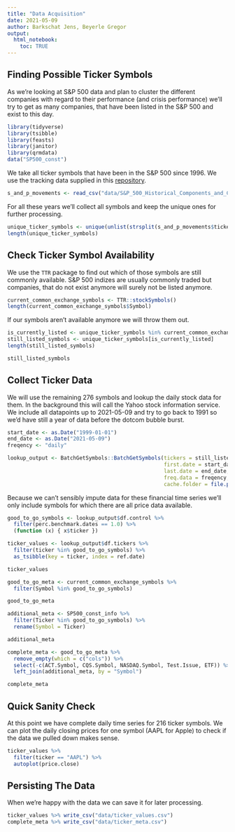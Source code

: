 ```yaml
---
title: "Data Acquisition"
date: 2021-05-09
author: Barkschat Jens, Beyerle Gregor
output:
  html_notebook:
    toc: TRUE
---
```


## Finding Possible Ticker Symbols

As we're looking at S&P 500 data and plan to cluster the different companies
with regard to their performance (and crisis performance) we'll try to get as many
companies, that have been listed in the S&P 500 and exist to this day.


```r
library(tidyverse)
library(tsibble)
library(feasts)
library(janitor)
library(qrmdata)
data("SP500_const")
```

We take all ticker symbols that have been in the S&P 500 since 1996. We use the
tracking data supplied in this [repository](https://github.com/fja05680/sp500).

```r
s_and_p_movements <- read_csv("data/S&P_500_Historical_Components_and_Changes_2021_25_04.csv")
```

For all these years we'll collect all symbols and keep the unique ones for further processing.

```r
unique_ticker_symbols <- unique(unlist(strsplit(s_and_p_movements$tickers[1:10], split = ",")))
length(unique_ticker_symbols)
```

## Check Ticker Symbol Availability

We use the `TTR` package to find out which of those symbols are still commonly
available. S&P 500 indizes are usually commonly traded but companies, that do not exist
anymore will surely not be listed anymore.

```r
current_common_exchange_symbols <- TTR::stockSymbols()
length(current_common_exchange_symbols$Symbol)
```

If our symbols aren't available anymore we will throw them out.

```r
is_currently_listed <- unique_ticker_symbols %in% current_common_exchange_symbols$Symbol
still_listed_symbols <- unique_ticker_symbols[is_currently_listed]
length(still_listed_symbols)
```

```r
still_listed_symbols
```

## Collect Ticker Data

We will use the remaining 276 symbols and lookup the daily stock data for them.
In the background this will call the Yahoo stock information service.
We include all datapoints up to 2021-05-09 and try to go back to 1991 so we'd have
still a year of data before the dotcom bubble burst.

```r
start_date <- as.Date("1999-01-01")
end_date <- as.Date("2021-05-09")
freqency <- "daily"

lookup_output <- BatchGetSymbols::BatchGetSymbols(tickers = still_listed_symbols,
                                                  first.date = start_date,
                                                  last.date = end_date,
                                                  freq.data = freqency,
                                                  cache.folder = file.path(tempdir(), "BGS_Cache"))
```

Because we can't sensibly impute data for these financial time series we'll only
include symbols for which there are all price data available.

```r
good_to_go_symbols <- lookup_output$df.control %>%
  filter(perc.benchmark.dates == 1.0) %>%
  (function (x) { x$ticker })

ticker_values <- lookup_output$df.tickers %>%
  filter(ticker %in% good_to_go_symbols) %>%
  as_tsibble(key = ticker, index = ref.date)

ticker_values
```

```r
good_to_go_meta <- current_common_exchange_symbols %>%
  filter(Symbol %in% good_to_go_symbols)

good_to_go_meta
```

```r
additional_meta <- SP500_const_info %>%
  filter(Ticker %in% good_to_go_symbols) %>%
  rename(Symbol = Ticker)

additional_meta
```

```r
complete_meta <- good_to_go_meta %>%
  remove_empty(which = c("cols")) %>%
  select(-c(ACT.Symbol, CQS.Symbol, NASDAQ.Symbol, Test.Issue, ETF)) %>%
  left_join(additional_meta, by = "Symbol")

complete_meta
```

## Quick Sanity Check

At this point we have complete daily time series for 216 ticker symbols.
We can plot the daily closing prices for one symbol (AAPL for Apple) to check if
the data we pulled down makes sense.

```r
ticker_values %>%
  filter(ticker == "AAPL") %>%
  autoplot(price.close)
```

## Persisting The Data

When we're happy with the data we can save it for later processing.

```r
ticker_values %>% write_csv("data/ticker_values.csv")
complete_meta %>% write_csv("data/ticker_meta.csv")
```
